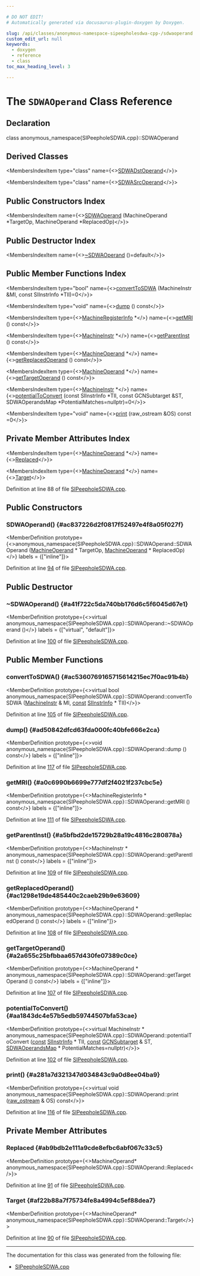 ```yaml
---

# DO NOT EDIT!
# Automatically generated via docusaurus-plugin-doxygen by Doxygen.

slug: /api/classes/anonymous-namespace-sipeepholesdwa-cpp-/sdwaoperand
custom_edit_url: null
keywords:
  - doxygen
  - reference
  - class
toc_max_heading_level: 3

---
```





# The `SDWAOperand` Class Reference

<DoxygenPage pluginConfig={pluginConfig}>



## Declaration

<CodeBlock>class anonymous_namespace{SIPeepholeSDWA.cpp}::SDWAOperand</CodeBlock>

## Derived Classes

<MembersIndex>

<MembersIndexItem
  type="class"
  name={<><a href="/docs/api/classes/anonymous-namespace-sipeepholesdwa-cpp-/sdwadstoperand">SDWADstOperand</a></>}>
</MembersIndexItem>

<MembersIndexItem
  type="class"
  name={<><a href="/docs/api/classes/anonymous-namespace-sipeepholesdwa-cpp-/sdwasrcoperand">SDWASrcOperand</a></>}>
</MembersIndexItem>

</MembersIndex>

## Public Constructors Index

<MembersIndex>

<MembersIndexItem
  name={<><a href="#ac837226d2f0817f52497e4f8a05f027f">SDWAOperand</a> (MachineOperand &#42;TargetOp, MachineOperand &#42;ReplacedOp)</>}>
</MembersIndexItem>

</MembersIndex>

## Public Destructor Index

<MembersIndex>

<MembersIndexItem
  name={<><a href="#a41f722c5da740bb176d6c5f6045d67e1">~SDWAOperand</a> ()=default</>}>
</MembersIndexItem>

</MembersIndex>

## Public Member Functions Index

<MembersIndex>

<MembersIndexItem
  type="bool"
  name={<><a href="#ac5360769165715614215ec7f0ac91b4b">convertToSDWA</a> (MachineInstr &amp;MI, const SIInstrInfo &#42;TII)=0</>}>
</MembersIndexItem>

<MembersIndexItem
  type="void"
  name={<><a href="#ad50842dfcd63fda000fc40bfe666e2ca">dump</a> () const</>}>
</MembersIndexItem>

<MembersIndexItem
  type={<><a href="/docs/api/classes/llvm/machineregisterinfo">MachineRegisterInfo</a> &#42;</>}
  name={<><a href="#a0c6990b6699e777df2f4021f237cbc5e">getMRI</a> () const</>}>
</MembersIndexItem>

<MembersIndexItem
  type={<><a href="/docs/api/classes/llvm/machineinstr">MachineInstr</a> &#42;</>}
  name={<><a href="#a5bfbd2de15729b28a19c4816c280878a">getParentInst</a> () const</>}>
</MembersIndexItem>

<MembersIndexItem
  type={<><a href="/docs/api/classes/llvm/machineoperand">MachineOperand</a> &#42;</>}
  name={<><a href="#ac1298e19de485440c2caeb29b9e63609">getReplacedOperand</a> () const</>}>
</MembersIndexItem>

<MembersIndexItem
  type={<><a href="/docs/api/classes/llvm/machineoperand">MachineOperand</a> &#42;</>}
  name={<><a href="#a2a655c25bfbbaa657d430fe07389c0ce">getTargetOperand</a> () const</>}>
</MembersIndexItem>

<MembersIndexItem
  type={<><a href="/docs/api/classes/llvm/machineinstr">MachineInstr</a> &#42;</>}
  name={<><a href="#aa1843dc4e57b5edb59744507bfa53cae">potentialToConvert</a> (const SIInstrInfo &#42;TII, const GCNSubtarget &amp;ST, SDWAOperandsMap &#42;PotentialMatches=nullptr)=0</>}>
</MembersIndexItem>

<MembersIndexItem
  type="void"
  name={<><a href="#a281a7d321347d034843c9a0d8ee04ba9">print</a> (raw&#95;ostream &amp;OS) const =0</>}>
</MembersIndexItem>

</MembersIndex>

## Private Member Attributes Index

<MembersIndex>

<MembersIndexItem
  type={<><a href="/docs/api/classes/llvm/machineoperand">MachineOperand</a> &#42;</>}
  name={<><a href="#ab9bdb2e111a9cde8efbc6abf067c33c5">Replaced</a></>}>
</MembersIndexItem>

<MembersIndexItem
  type={<><a href="/docs/api/classes/llvm/machineoperand">MachineOperand</a> &#42;</>}
  name={<><a href="#af22b88a7f75734fe8a4994c5ef88dea7">Target</a></>}>
</MembersIndexItem>

</MembersIndex>


Definition at line 88 of file <a href="/docs/api/files/lib/lib/target/lib/target/amdgpu/sipeepholesdwa-cpp">SIPeepholeSDWA.cpp</a>.

<SectionDefinition>

## Public Constructors

### SDWAOperand() {#ac837226d2f0817f52497e4f8a05f027f}

<MemberDefinition
  prototype={<>anonymous&#95;namespace&#123;SIPeepholeSDWA.cpp&#125;::SDWAOperand::SDWAOperand (<a href="/docs/api/classes/llvm/machineoperand">MachineOperand</a> &#42; TargetOp, <a href="/docs/api/classes/llvm/machineoperand">MachineOperand</a> &#42; ReplacedOp)</>}
  labels = {["inline"]}>

Definition at line <a href="/docs/api/files/lib/lib/target/lib/target/amdgpu/sipeepholesdwa-cpp/#l00094">94</a> of file <a href="/docs/api/files/lib/lib/target/lib/target/amdgpu/sipeepholesdwa-cpp">SIPeepholeSDWA.cpp</a>.
</MemberDefinition>

</SectionDefinition>

<SectionDefinition>

## Public Destructor

### ~SDWAOperand() {#a41f722c5da740bb176d6c5f6045d67e1}

<MemberDefinition
  prototype={<>virtual anonymous&#95;namespace&#123;SIPeepholeSDWA.cpp&#125;::SDWAOperand::~SDWAOperand ()</>}
  labels = {["virtual", "default"]}>

Definition at line <a href="/docs/api/files/lib/lib/target/lib/target/amdgpu/sipeepholesdwa-cpp/#l00100">100</a> of file <a href="/docs/api/files/lib/lib/target/lib/target/amdgpu/sipeepholesdwa-cpp">SIPeepholeSDWA.cpp</a>.
</MemberDefinition>

</SectionDefinition>

<SectionDefinition>

## Public Member Functions

### convertToSDWA() {#ac5360769165715614215ec7f0ac91b4b}

<MemberDefinition
  prototype={<>virtual bool anonymous&#95;namespace&#123;SIPeepholeSDWA.cpp&#125;::SDWAOperand::convertToSDWA (<a href="/docs/api/classes/llvm/machineinstr">MachineInstr</a> &amp; MI, <a href="/docs/api/files/lib/lib/target/lib/target/aarch64/aarch64promoteconstant-cpp/#a90f8350fecae261c25be85d38b451bff">const</a> <a href="/docs/api/classes/llvm/siinstrinfo">SIInstrInfo</a> &#42; TII)</>}>

Definition at line <a href="/docs/api/files/lib/lib/target/lib/target/amdgpu/sipeepholesdwa-cpp/#l00105">105</a> of file <a href="/docs/api/files/lib/lib/target/lib/target/amdgpu/sipeepholesdwa-cpp">SIPeepholeSDWA.cpp</a>.
</MemberDefinition>

### dump() {#ad50842dfcd63fda000fc40bfe666e2ca}

<MemberDefinition
  prototype={<>void anonymous&#95;namespace&#123;SIPeepholeSDWA.cpp&#125;::SDWAOperand::dump () const</>}
  labels = {["inline"]}>

Definition at line <a href="/docs/api/files/lib/lib/target/lib/target/amdgpu/sipeepholesdwa-cpp/#l00117">117</a> of file <a href="/docs/api/files/lib/lib/target/lib/target/amdgpu/sipeepholesdwa-cpp">SIPeepholeSDWA.cpp</a>.
</MemberDefinition>

### getMRI() {#a0c6990b6699e777df2f4021f237cbc5e}

<MemberDefinition
  prototype={<>MachineRegisterInfo &#42; anonymous&#95;namespace&#123;SIPeepholeSDWA.cpp&#125;::SDWAOperand::getMRI () const</>}
  labels = {["inline"]}>

Definition at line <a href="/docs/api/files/lib/lib/target/lib/target/amdgpu/sipeepholesdwa-cpp/#l00111">111</a> of file <a href="/docs/api/files/lib/lib/target/lib/target/amdgpu/sipeepholesdwa-cpp">SIPeepholeSDWA.cpp</a>.
</MemberDefinition>

### getParentInst() {#a5bfbd2de15729b28a19c4816c280878a}

<MemberDefinition
  prototype={<>MachineInstr &#42; anonymous&#95;namespace&#123;SIPeepholeSDWA.cpp&#125;::SDWAOperand::getParentInst () const</>}
  labels = {["inline"]}>

Definition at line <a href="/docs/api/files/lib/lib/target/lib/target/amdgpu/sipeepholesdwa-cpp/#l00109">109</a> of file <a href="/docs/api/files/lib/lib/target/lib/target/amdgpu/sipeepholesdwa-cpp">SIPeepholeSDWA.cpp</a>.
</MemberDefinition>

### getReplacedOperand() {#ac1298e19de485440c2caeb29b9e63609}

<MemberDefinition
  prototype={<>MachineOperand &#42; anonymous&#95;namespace&#123;SIPeepholeSDWA.cpp&#125;::SDWAOperand::getReplacedOperand () const</>}
  labels = {["inline"]}>

Definition at line <a href="/docs/api/files/lib/lib/target/lib/target/amdgpu/sipeepholesdwa-cpp/#l00108">108</a> of file <a href="/docs/api/files/lib/lib/target/lib/target/amdgpu/sipeepholesdwa-cpp">SIPeepholeSDWA.cpp</a>.
</MemberDefinition>

### getTargetOperand() {#a2a655c25bfbbaa657d430fe07389c0ce}

<MemberDefinition
  prototype={<>MachineOperand &#42; anonymous&#95;namespace&#123;SIPeepholeSDWA.cpp&#125;::SDWAOperand::getTargetOperand () const</>}
  labels = {["inline"]}>

Definition at line <a href="/docs/api/files/lib/lib/target/lib/target/amdgpu/sipeepholesdwa-cpp/#l00107">107</a> of file <a href="/docs/api/files/lib/lib/target/lib/target/amdgpu/sipeepholesdwa-cpp">SIPeepholeSDWA.cpp</a>.
</MemberDefinition>

### potentialToConvert() {#aa1843dc4e57b5edb59744507bfa53cae}

<MemberDefinition
  prototype={<>virtual MachineInstr &#42; anonymous&#95;namespace&#123;SIPeepholeSDWA.cpp&#125;::SDWAOperand::potentialToConvert (<a href="/docs/api/files/lib/lib/target/lib/target/aarch64/aarch64promoteconstant-cpp/#a90f8350fecae261c25be85d38b451bff">const</a> <a href="/docs/api/classes/llvm/siinstrinfo">SIInstrInfo</a> &#42; TII, <a href="/docs/api/files/lib/lib/target/lib/target/aarch64/aarch64promoteconstant-cpp/#a90f8350fecae261c25be85d38b451bff">const</a> <a href="/docs/api/classes/llvm/gcnsubtarget">GCNSubtarget</a> &amp; ST, <a href="/docs/api/namespaces/anonymous-sipeepholesdwa-cpp-/#aa998279f86784f6bbf2a88d25d051172">SDWAOperandsMap</a> &#42; PotentialMatches=nullptr)</>}>

Definition at line <a href="/docs/api/files/lib/lib/target/lib/target/amdgpu/sipeepholesdwa-cpp/#l00102">102</a> of file <a href="/docs/api/files/lib/lib/target/lib/target/amdgpu/sipeepholesdwa-cpp">SIPeepholeSDWA.cpp</a>.
</MemberDefinition>

### print() {#a281a7d321347d034843c9a0d8ee04ba9}

<MemberDefinition
  prototype={<>virtual void anonymous&#95;namespace&#123;SIPeepholeSDWA.cpp&#125;::SDWAOperand::print (<a href="/docs/api/classes/llvm/raw-ostream">raw&#95;ostream</a> &amp; OS) const</>}>

Definition at line <a href="/docs/api/files/lib/lib/target/lib/target/amdgpu/sipeepholesdwa-cpp/#l00116">116</a> of file <a href="/docs/api/files/lib/lib/target/lib/target/amdgpu/sipeepholesdwa-cpp">SIPeepholeSDWA.cpp</a>.
</MemberDefinition>

</SectionDefinition>

<SectionDefinition>

## Private Member Attributes

### Replaced {#ab9bdb2e111a9cde8efbc6abf067c33c5}

<MemberDefinition
  prototype={<>MachineOperand&#42; anonymous&#95;namespace&#123;SIPeepholeSDWA.cpp&#125;::SDWAOperand::Replaced</>}>

Definition at line <a href="/docs/api/files/lib/lib/target/lib/target/amdgpu/sipeepholesdwa-cpp/#l00091">91</a> of file <a href="/docs/api/files/lib/lib/target/lib/target/amdgpu/sipeepholesdwa-cpp">SIPeepholeSDWA.cpp</a>.
</MemberDefinition>

### Target {#af22b88a7f75734fe8a4994c5ef88dea7}

<MemberDefinition
  prototype={<>MachineOperand&#42; anonymous&#95;namespace&#123;SIPeepholeSDWA.cpp&#125;::SDWAOperand::Target</>}>

Definition at line <a href="/docs/api/files/lib/lib/target/lib/target/amdgpu/sipeepholesdwa-cpp/#l00090">90</a> of file <a href="/docs/api/files/lib/lib/target/lib/target/amdgpu/sipeepholesdwa-cpp">SIPeepholeSDWA.cpp</a>.
</MemberDefinition>

</SectionDefinition>

<hr/>

The documentation for this class was generated from the following file:

<ul>
<li><a href="/docs/api/files/lib/lib/target/lib/target/amdgpu/sipeepholesdwa-cpp">SIPeepholeSDWA.cpp</a></li>
</ul>

</DoxygenPage>
